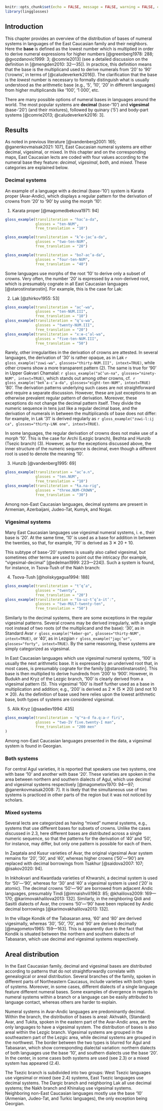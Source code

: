 ```r
knitr::opts_chunk$set(echo = FALSE, message = FALSE, warning = FALSE, comment = '')
library(lingglosses)
```

## Introduction
This chapter provides an overview of the distribution of bases of numeral systems in languages of the East Caucasian family and their neighbors. Here the **base** is defined as the lowest number which is multiplied in order to derive numeral expressions for higher numbers [@greenberg1978: 288; @gvozdanovic1999: 3; @comrie2013] (see a detailed discussion on the definition in [@mengden2010: 32—35]). In practice, this definition means that the base is the multiplicand used to derive numerals from ‘20’ to ‘90’ (‘crowns’, in terms of [@caludeverkerk2016]). The clarification that the base is the *lowest* number is necessary to formally distinguish what is usually understood as the arithmetic base (e.g., ‘5’, ‘10’, ‘20’ in different languages) from higher multiplicands like ‘100’, ‘1 000’, etc.

There are many possible options of numeral bases in languages around the world.
The most popular systems are **decimal** (base-‘10’) and **vigesimal** (base-‘20’) (and their mixtures), followed by quinary (‘5’) and body-part systems [@comrie2013; @caludeverkerk2016: 3].

## Results

As noted in previous literature [@vandenberg2001: 165; @ganenkovmaisak2021: 107], East Caucasian numeral systems are either decimal, vigesimal, or mixed. In this chapter and on the corresponding maps, East Caucasian lects are coded with four values according to the numeral base they feature: *decimal*, *vigesimal*, *both*, and *mixed*. These categories are explained below.

### Decimal systems

An example of a language with a decimal (base-‘10’) system is Karata proper (Avar-Andic), which displays a regular pattern for the derivation of crowns from ‘20’ to ‘90’ by using the morph ‘10’:

(@karata_decimal) Karata proper [@magomedbekova1971: 94]
```r
gloss_example(transliteration = "hac’a-da",
              glosses = "ten-NUM",
              free_translation = "10")

gloss_example(transliteration = "k’e-jac’a-da",
              glosses = "two-ten-NUM",
              free_translation = "20")

gloss_example(transliteration = "boʔ-ac’a-da",
              glosses = "four-ten-NUM",
              free_translation = "40")
```

Some languages use morphs of the root ‘10’ to derive only a subset of crowns. Very often, the number ‘20’ is expressed by a non-derived root, which is presumably cognate in all East Caucasian languages [@starostinstarostin]. For example, this is the case for Lak:

(@lak_decimal_20) Lak [@zhirkov1955: 53]
```r
gloss_example(transliteration = "ac’-wa",
              glosses = "ten-NUM.III",
              free_translation = "10")
gloss_example(transliteration = "q’u-wa",
              glosses = "twenty-NUM.III",
              free_translation = "20")
gloss_example(transliteration = "xːɵ-c’al-wa",
              glosses = "five-ten-NUM.III",
              free_translation = "50")
```

Rarely, other irregularities in the derivation of crowns are attested. In several languages, the derivation of '30' is rather opaque, as in Lak
`r gloss_example("zuwi-wa", glosses="thirty-NUM.III", intext=TRUE)`, while other crowns show a more transparent pattern (@lak_decimal_20).
The same is true for '90' in Upper Gakvari Chamalal:
`r gloss_example("ač’un-na", glosses="ninety-NUM", intext=TRUE)`, which stands out among other crowns, cf. 
`r gloss_example("beƛ’a-c’a-da", glosses="eight-ten-NUM", intext=TRUE)` '80'.
The derivation patterns underlying such cases are not straightforward and require a separate discussion.
However, these are just exceptions to an otherwise prevalent regular pattern of derivation.
Moreover, these exceptions do not change the decimal pattern itself.
They divide the numeric sequence in tens just like a regular decimal base, and the derivation of numerals in between the multiplicands of base does not differ: for example, in Lak ‘31’ is derived regularly as
`r gloss_example("zuwi-lːij ca", glosses="thirty-LNK one", intext=TRUE)`.

In some languages, the regular derivation of crowns does not make use of a morph ‘10’.
This is the case for Archi (Lezgic branch), Bezhta and Hunzib (Tsezic branch) (@hunzib_special_root).
However, as for the exceptions discussed above, the inner structure of the numeric sequence is decimal, even though a different root is used to denote the meaning ‘10’.

(@hunzib_special_root) Hunzib [@vandenberg1995: 69]
```r
gloss_example(transliteration = "ac’ə.n",
              glosses = "ten.NUM",
              free_translation = "10")
gloss_example(transliteration = "ɬa.na-rig",
              glosses = "three.NUM-CROWN",
              free_translation = "30")
```

Among non-East Caucasian languages, decimal systems are present in Armenian, Azerbaijani, Judeo-Tat, Kumyk, and Nogai.

### Vigesimal systems

Many East Caucasian languages use vigesimal numeral systems, i. e., their base is ‘20’.
At the same time, ‘10’ is used as a base for addition in between the twenties, so that, for example, ‘70’ is derived as 3 ✕ 20 + 10.

This subtype of base-‘20’ systems is usually also called vigesimal, but sometimes other terms are used to point out the intricacy (for example, “vigesimal-decimal” [@edelman1999: 223—224]).
Such a system is found, for instance, in Tsova-Tush of the Nakh branch:

(@tsova_tush_vigesimal) Tsova-Tush [@holiskygagua1994: 188]
```r
gloss_example(transliteration = "t’q’a",
              glosses = "twenty",
              free_translation = "20")
gloss_example(transliteration = "ša-uz-t’q’a-it’ː",
              glosses = "two-MULT-twenty-ten",
              free_translation = "50")
```

Similarly to the decimal systems, there are some exceptions in the regular vigesimal patterns.
Several crowns may be derived irregularly, with a single root instead of two roots (of the multiplicand and the base): ‘30’, as in Standard Avar
`r gloss_example("ɬeber-go", glosses="thirty-NUM", intext=TRUE)`,
or ‘40’, as in Lezgian
`r gloss_example("jaχc’ur", glosses="forty", intext=TRUE)`.
By the same reasoning, these systems are simply categorized as vigesimal.

In East Caucasian languages which use vigesimal numeral systems, ‘100’ is usually the next arithmetic base.
It is expressed by an underived root that, in most cases, is presumably cognate for the family [@starostinstarostin].
This base is then multiplied to derive hundreds from ‘200’ to ‘900’.
However, in Budukh and Kryz of the Lezgic branch, ‘100’ is clearly derived from a vigesimal pattern (@kryz_vigesimal_100).
This vigesimal ‘100’ is itself further used as a base in multiplication and addition; e.g., ‘200’ is derived as 2 ✕ (5 ✕ 20) (and not 10 ✕ 20).
As the definition of base used here relies upon the lowest arithmetic base, both types of systems are considered vigesimal.

(@kryz_vigesimal_100) Alik Kryz [@saadiev1994: 435]
```r
gloss_example(transliteration = "q’ʷa-d fə.qːa-r firi",
              glosses = "two-IV five.twenty-I man",
              free_translation = "200 men"
)
```

Among non-East Caucasian languages presented in the data, a vigesimal system is found in Georgian.

### Both systems

For central Agul varieties, it is reported that speakers use two systems, one with base ‘10’ and another with base ‘20’.
These varieties are spoken in the area between northern and southern dialects of Agul, which use decimal and vigesimal systems respectively [@magometov1970: 94—97; @ganenkovmaisak2008: 7].
It is likely that the simultaneous use of two systems is practiced in other parts of the region but it was not noticed by scholars.

### Mixed systems

Several lects are categorized as having “mixed” numeral systems, e.g., systems that use different bases for subsets of crowns.
Unlike the cases discussed in 2.3, here different bases are distributed across a single numeric sequence, so that the patterns for the derivation of '40' and '50', for instance, may differ, but only one pattern is possible for each of them.

In Zaqatala and Kusur varieties of Avar, the original vigesimal Avar system remains for ‘20’, ‘30’, and ‘40’, whereas higher crowns (‘50’—‘90’) are replaced with decimal borrowings from Tsakhur [@saidova2007: 107; @isakov2020: 94].

In Inkhokvari and Kwantlada varieties of Khwarshi, a decimal system is used for ‘50’—‘90’, whereas for ‘30’ and ‘40’ a vigesimal system is used (‘20’ is atomic).
The decimal crowns ‘50’—‘90’ are borrowed from adjacent Andic languages, presumably Tindi [@imnaishvili1963: 85; @khalilova2009: 169—170; @karimovakhalilova2013: 132].
Similarly, in the neighboring Qidi and Sasitli dialects of Avar, the crowns ‘50’—‘90’ have been replaced by Andic decimal borrowings [@karimovakhalilova2013: 132].

In the village Kondik of the Tabasaran area, ‘60’ and ‘80’ are derived vigesimally, whereas ‘30’, ‘50’, ‘70’, and ‘90’ are derived decimally [@magometov1965: 159—163].
This is apparently due to the fact that Kondik is situated between the northern and southern dialects of Tabasaran, which use decimal and vigesimal systems respectively.

## Areal distribution

In the East Caucasian family, decimal and vigesimal bases are distributed according to patterns that do not straightforwardly correlate with genealogical or areal distribution.
Several branches of the family, spoken in different parts of Northeastern Caucasus, include varieties with both types of systems.
Moreover, in some cases, different dialects of a single language feature different numeral bases.
Some examples of divergence in regards to numeral systems within a branch or a language can be easily attributed to language contact, whereas others are harder to explain.

Numeral systems in Avar-Andic languages are predominantly decimal.
Within the branch, the distribution of bases is areal: Akhvakh, (Standard) Avar, and Tukita, spoken in the eastern part of the Avar-Andic area, are the only languages to have a vigesimal system.
The distribution of bases is also areal within the Lezgic branch. Vigesimal systems are grouped in the southeastern part of the Lezgic area, while decimal systems are grouped in the northwest.
The border between the two types is blurred for Agul and Tabasaran, which show corresponding dialectal variation: northern dialects of both languages use the base ‘10’, and southern dialects use the base ‘20’. In the center, in some cases both systems are used (see 2.3) or a mixed system has appeared (2.4).

The Tsezic branch is subdivided into two groups: West Tsezic languages use vigesimal or mixed (see 2.4) systems, East Tsezic languages use decimal systems.
The Dargic branch and neighboring Lak all use decimal systems; the Nakh branch and Khinalug use vigesimal systems.
Neighboring non-East Caucasian languages mostly use the base ‘10’ (Armenian, Judeo-Tat, and Turkic languages), the only exception being Georgian.

